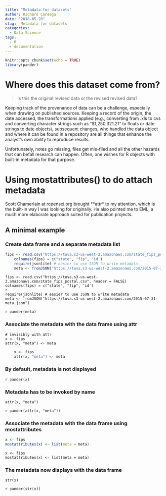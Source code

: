 ```yaml
---
title: "Metadata for datasets"
author: Richard Careaga
date: "2018-05-20"
slug:  Metadata for datasets
categories:
  - Data Science
tags:
  - R
  - documentation
---
```


```r
knitr::opts_chunk$set(echo = TRUE)
library(pander)
```

# Where does this dataset come from?

> Is this the original revised data or the revised revised data?

Keeping track of the provenance of data can be a challenge, especially when drawing on published sources. Keeping a record of the origin, the date accessed, the transformations applied (e.g., converting from .xls to cvs and converting character strings such as “$1,250,321.21” to floats or date strings to date objects), subsequent changes, who handled the data object and where it can be found in a repository are all things that enhance the analyst’s own ability to reproduce results.

Unfortunately, notes go missing, files get mis-filed and all the other hazards that can befall research can happen. Often, one wishes for R objects with built-in metadata for that purpose.

# Using mostattributes() to do attach metadata

Scott Chamerlain at ropensci.org brought **attr* to my attention, which is the built-in way I was looking for originally. He also pointed me to EML, a much more elaborate approach suited for publication projects.

## A minimal example

### Create data frame and a separate metadata list

```r
fips <- read.csv("https://tuva.s3-us-west-2.amazonaws.com/state_fips_postal.csv", header = FALSE)
    colnames(fips) = c("state", "fip", 'id')
    require(jsonlite) # easier to use JSON to write metadata
    meta <- fromJSON("https://tuva.s3-us-west-2.amazonaws.com/2015-07-31-meta.json")
```

    fips <- read.csv("https://tuva.s3-us-west-2.amazonaws.com/state_fips_postal.csv", header = FALSE)
    colnames(fips) = c("state", "fip", 'id')
    r
    require(jsonlite) # easier to use JSON to write metadata
    meta <- fromJSON("https://tuva.s3-us-west-2.amazonaws.com/2015-07-31-meta.json")

`r pander(meta)`

### Associate the metadata with the data frame using attr

    # invisibly with attr
    x <- fips
    attr(x, "meta") <- meta

```r
    x <- fips
    attr(x, "meta") <- meta
``` 

### By default, metadata is not displayed

`r pander(x)`

### Metadata has to be invoked by name

    attr(x, "meta")

`r pander(attr(x, "meta"))`

### Associate the metadata with the data frame using mostattributes

```r
x <- fips
mostattributes(x) <- list(meta = meta)
```

    x <- fips
    mostattributes(x) <- list(meta = meta)

### The metadata now displays with the data frame

    str(x)

`r pander(str(x))`


